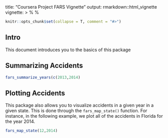 title: "Coursera Project FARS Vignette"
output: rmarkdown::html_vignette
vignette: >
  %\VignetteIndexEntry{Coursera Project FARS Vignette}
  %\VignetteEngine{knitr::rmarkdown}
  \usepackage[utf8]{inputenc}

```r
knitr::opts_chunk$set(collapse = T, comment = "#>")
```

## Intro

This document introduces you to the basics of this package

## Summarizing Accidents

```r
fars_summarize_years(c(2013,2014)
```

## Plotting Accidents

This package also allows you to visualize accidents in a given year in a given state. This is done through the `fars_map_state()` function. For instance, in the following example, we plot all of the accidents in Florida for the year 2014.

```r
fars_map_state(12,2014)
```
